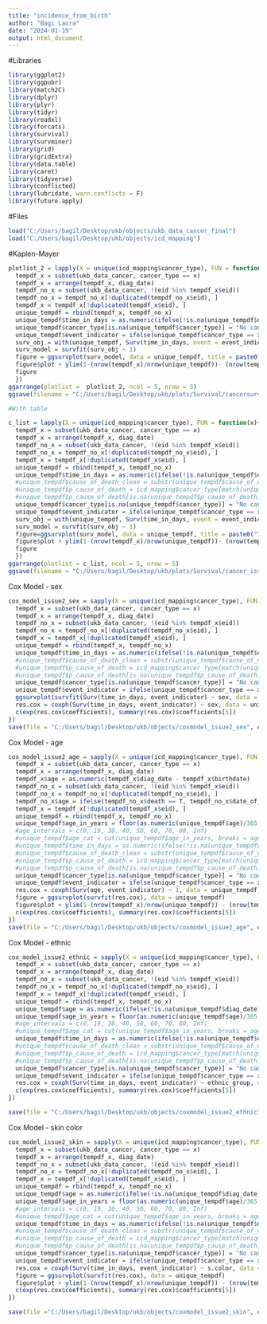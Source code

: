 ```yaml
---
title: "incidence_from_birth"
author: "Bagi Laura"
date: "2024-01-19"
output: html_document
---
```


#Libraries
```r
library(ggplot2)
library(ggpubr)
library(match2C)
library(dplyr)
library(plyr)
library(tidyr)
library(readxl)
library(forcats)
library(survival)
library(survminer)
library(grid)
library(gridExtra)
library(data.table)
library(caret)
library(tidyverse)
library(conflicted)
library(lubridate, warn.conflicts = F)
library(future.apply)
```

#Files
```r
load("C:/Users/bagil/Desktop/ukb/objects/ukb_data_cancer_final")
load("C:/Users/bagil/Desktop/ukb/objects/icd_mapping")

```

#Kaplen-Mayer
```r
plotlist_2 = lapply(X = unique(icd_mapping$cancer_type), FUN = function(x){
  tempdf_x = subset(ukb_data_cancer, cancer_type == x)
  tempdf_x = arrange(tempdf_x, diag_date)
  tempdf_no_x = subset(ukb_data_cancer, !(eid %in% tempdf_x$eid))
  tempdf_no_x = tempdf_no_x[!duplicated(tempdf_no_x$eid), ]
  tempdf_x = tempdf_x[!duplicated(tempdf_x$eid), ]
  unique_tempdf = rbind(tempdf_x, tempdf_no_x)
  unique_tempdf$time_in_days = as.numeric(ifelse(!is.na(unique_tempdf$diag_date), unique_tempdf$diag_date - unique_tempdf$birthdate, Sys.Date() - unique_tempdf$birthdate))
  unique_tempdf$cancer_type[is.na(unique_tempdf$cancer_type)] = "No cancer"
  unique_tempdf$event_indicator = ifelse(unique_tempdf$cancer_type == x, 1, 0)
  surv_obj = with(unique_tempdf, Surv(time_in_days, event = event_indicator))
  surv_model = survfit(surv_obj ~ 1)
  figure = ggsurvplot(surv_model, data = unique_tempdf, title = paste0("Incidence Analysis for ", x, "\n(N=", nrow(tempdf_x), ")"))$plot
  figure$plot + ylim(1-(nrow(tempdf_x)/nrow(unique_tempdf))- (nrow(tempdf_x)/nrow(unique_tempdf))*0.05, 1)
  figure
  })
ggarrange(plotlist =  plotlist_2, ncol = 5, nrow = 5)
ggsave(filename = "C:/Users/bagil/Desktop/ukb/plots/Survival/cancersurvival_issue_2.jpg", width = 60, height = 30, units = "cm", dpi = 300)

#With table

c_list = lapply(X = unique(icd_mapping$cancer_type), FUN = function(x){
  tempdf_x = subset(ukb_data_cancer, cancer_type == x)
  tempdf_x = arrange(tempdf_x, diag_date)
  tempdf_no_x = subset(ukb_data_cancer, !(eid %in% tempdf_x$eid))
  tempdf_no_x = tempdf_no_x[!duplicated(tempdf_no_x$eid), ]
  tempdf_x = tempdf_x[!duplicated(tempdf_x$eid), ]
  unique_tempdf = rbind(tempdf_x, tempdf_no_x)
  unique_tempdf$time_in_days = as.numeric(ifelse(!is.na(unique_tempdf$diag_date), unique_tempdf$diag_date - unique_tempdf$birthdate, Sys.Date() - unique_tempdf$birthdate))
  #unique_tempdf$cause_of_death_clean = substr(unique_tempdf$cause_of_death, 1, 3)
  #unique_tempdf$p_cause_of_death = icd_mapping$cancer_type[match(unique_tempdf$cause_of_death_clean, icd_mapping$ICD10)]
  #unique_tempdf$p_cause_of_death[is.na(unique_tempdf$p_cause_of_death)]="Not cancer"
  unique_tempdf$cancer_type[is.na(unique_tempdf$cancer_type)] = "No cancer"
  unique_tempdf$event_indicator = ifelse(unique_tempdf$cancer_type == x, 1, 0)
  surv_obj = with(unique_tempdf, Surv(time_in_days, event = event_indicator))
  surv_model = survfit(surv_obj ~ 1)
  figure=ggsurvplot(surv_model, data = unique_tempdf, title = paste0("Incidence Analysis for ", x, "\n(N=", nrow(tempdf_x), ")"), risk.table = T)
  figure$plot + ylim(1-(nrow(tempdf_x)/nrow(unique_tempdf))- (nrow(tempdf_x)/nrow(unique_tempdf))*0.05, 1)
  figure
  })
ggarrange(plotlist = c_list, ncol = 5, nrow = 5)
ggsave(filename = "C:/Users/bagil/Desktop/ukb/plots/Survival/cancer_issue2_table.jpg", width = 60, height = 30, units = "cm", dpi = 300)


```

Cox Model - sex
```r
cox_model_issue2_sex = sapply(X = unique(icd_mapping$cancer_type), FUN = function(x){
  tempdf_x = subset(ukb_data_cancer, cancer_type == x)
  tempdf_x = arrange(tempdf_x, diag_date)
  tempdf_no_x = subset(ukb_data_cancer, !(eid %in% tempdf_x$eid))
  tempdf_no_x = tempdf_no_x[!duplicated(tempdf_no_x$eid), ]
  tempdf_x = tempdf_x[!duplicated(tempdf_x$eid), ]
  unique_tempdf = rbind(tempdf_x, tempdf_no_x)
  unique_tempdf$time_in_days = as.numeric(ifelse(!is.na(unique_tempdf$diag_date), unique_tempdf$diag_date - unique_tempdf$birthdate, Sys.Date() - unique_tempdf$birthdate))
  #unique_tempdf$cause_of_death_clean = substr(unique_tempdf$cause_of_death, 1, 3)
  #unique_tempdf$p_cause_of_death = icd_mapping$cancer_type[match(unique_tempdf$cause_of_death_clean, icd_mapping$ICD10)]
  #unique_tempdf$p_cause_of_death[is.na(unique_tempdf$p_cause_of_death)]="Not cancer"
  unique_tempdf$cancer_type[is.na(unique_tempdf$cancer_type)] = "No cancer"
  unique_tempdf$event_indicator = ifelse(unique_tempdf$cancer_type == x, 1, 0)
  ggsurvplot(survfit(Surv(time_in_days, event_indicator) ~ sex, data = unique_tempdf), pval = T)
  res.cox = coxph(Surv(time_in_days, event_indicator) ~ sex, data = unique_tempdf)
  c(exp(res.cox$coefficients), summary(res.cox)$coefficients[5])
})
save(file = "C:/Users/bagil/Desktop/ukb/objects/coxmodel_issue2_sex", cox_model_issue2_sex)

```

Cox Model - age
```r
cox_model_issue2_age = sapply(X = unique(icd_mapping$cancer_type), FUN = function(x){
  tempdf_x = subset(ukb_data_cancer, cancer_type == x)
  tempdf_x = arrange(tempdf_x, diag_date)
  tempdf_x$age = as.numeric(tempdf_x$diag_date - tempdf_x$birthdate)
  tempdf_no_x = subset(ukb_data_cancer, !(eid %in% tempdf_x$eid))
  tempdf_no_x = tempdf_no_x[!duplicated(tempdf_no_x$eid), ]
  tempdf_no_x$age = ifelse(tempdf_no_x$death == T, tempdf_no_x$date_of_death - tempdf_no_x$birthdate, Sys.Date() - tempdf_no_x$birthdate)
  tempdf_x = tempdf_x[!duplicated(tempdf_x$eid), ]
  unique_tempdf = rbind(tempdf_x, tempdf_no_x)
  unique_tempdf$age_in_years = floor(as.numeric(unique_tempdf$age)/365.25)
  #age_intervals = c(0, 19, 30, 40, 50, 60, 70, 80, Inf)
  #unique_tempdf$age_cat = cut(unique_tempdf$age_in_years, breaks = age_intervals, labels = F)
  #unique_tempdf$time_in_days = as.numeric(ifelse(!is.na(unique_tempdf$diag_date), unique_tempdf$diag_date - unique_tempdf$birthdate, Sys.Date() - unique_tempdf$birthdate))
  #unique_tempdf$cause_of_death_clean = substr(unique_tempdf$cause_of_death, 1, 3)
  #unique_tempdf$p_cause_of_death = icd_mapping$cancer_type[match(unique_tempdf$cause_of_death_clean, icd_mapping$ICD10)]
  #unique_tempdf$p_cause_of_death[is.na(unique_tempdf$p_cause_of_death)]="Not cancer"
  unique_tempdf$cancer_type[is.na(unique_tempdf$cancer_type)] = "No cancer"
  unique_tempdf$event_indicator = ifelse(unique_tempdf$cancer_type == x, 1, 0)
  res.cox = coxph(Surv(age, event_indicator) ~ 1, data = unique_tempdf)
  figure = ggsurvplot(survfit(res.cox), data = unique_tempdf)
  figure$plot + ylim(1-(nrow(tempdf_x)/nrow(unique_tempdf)) - (nrow(tempdf_x)/nrow(unique_tempdf))*0.05, 1)
  c(exp(res.cox$coefficients), summary(res.cox)$coefficients[5])
})
save(file = "C:/Users/bagil/Desktop/ukb/objects/coxmodel_issue2_age", cox_model_issue2_age)


```

Cox Model - ethnic
```r

cox_model_issue2_ethnic = sapply(X = unique(icd_mapping$cancer_type), FUN = function(x){
  tempdf_x = subset(ukb_data_cancer, cancer_type == x)
  tempdf_x = arrange(tempdf_x, diag_date)
  tempdf_no_x = subset(ukb_data_cancer, !(eid %in% tempdf_x$eid))
  tempdf_no_x = tempdf_no_x[!duplicated(tempdf_no_x$eid), ]
  tempdf_x = tempdf_x[!duplicated(tempdf_x$eid), ]
  unique_tempdf = rbind(tempdf_x, tempdf_no_x)
  unique_tempdf$age = as.numeric(ifelse(!is.na(unique_tempdf$diag_date), unique_tempdf$diag_date - unique_tempdf$birthdate, Sys.Date() - unique_tempdf$birthdate))
  unique_tempdf$age_in_years = floor(as.numeric(unique_tempdf$age)/365.25)
  #age_intervals = c(0, 19, 30, 40, 50, 60, 70, 80, Inf)
  #unique_tempdf$age_cat = cut(unique_tempdf$age_in_years, breaks = age_intervals, labels = F)
  unique_tempdf$time_in_days = as.numeric(ifelse(!is.na(unique_tempdf$diag_date), unique_tempdf$diag_date - unique_tempdf$birthdate, Sys.Date() - unique_tempdf$birthdate))
  #unique_tempdf$cause_of_death_clean = substr(unique_tempdf$cause_of_death, 1, 3)
  #unique_tempdf$p_cause_of_death = icd_mapping$cancer_type[match(unique_tempdf$cause_of_death_clean, icd_mapping$ICD10)]
  #unique_tempdf$p_cause_of_death[is.na(unique_tempdf$p_cause_of_death)]="Not cancer"
  unique_tempdf$cancer_type[is.na(unique_tempdf$cancer_type)] = "No cancer"
  unique_tempdf$event_indicator = ifelse(unique_tempdf$cancer_type == x, 1, 0)
  res.cox = coxph(Surv(time_in_days, event_indicator) ~ ethnic_group, data = unique_tempdf)
  c(exp(res.cox$coefficients), summary(res.cox)$coefficients[5])
})

save(file = "C:/Users/bagil/Desktop/ukb/objects/coxmodel_issue2_ethnic", cox_model_issue2_ethnic)

```

Cox Model - skin color
```r
cox_model_issue2_skin = sapply(X = unique(icd_mapping$cancer_type), FUN = function(x){
  tempdf_x = subset(ukb_data_cancer, cancer_type == x)
  tempdf_x = arrange(tempdf_x, diag_date)
  tempdf_no_x = subset(ukb_data_cancer, !(eid %in% tempdf_x$eid))
  tempdf_no_x = tempdf_no_x[!duplicated(tempdf_no_x$eid), ]
  tempdf_x = tempdf_x[!duplicated(tempdf_x$eid), ]
  unique_tempdf = rbind(tempdf_x, tempdf_no_x)
  unique_tempdf$age = as.numeric(ifelse(!is.na(unique_tempdf$diag_date), unique_tempdf$diag_date - unique_tempdf$birthdate, Sys.Date() - unique_tempdf$birthdate))
  unique_tempdf$age_in_years = floor(as.numeric(unique_tempdf$age)/365.25)
  #age_intervals = c(0, 19, 30, 40, 50, 60, 70, 80, Inf)
  #unique_tempdf$age_cat = cut(unique_tempdf$age_in_years, breaks = age_intervals, labels = F)
  unique_tempdf$time_in_days = as.numeric(ifelse(!is.na(unique_tempdf$diag_date), unique_tempdf$diag_date - unique_tempdf$birthdate, Sys.Date() - unique_tempdf$birthdate))
  #unique_tempdf$cause_of_death_clean = substr(unique_tempdf$cause_of_death, 1, 3)
  #unique_tempdf$p_cause_of_death = icd_mapping$cancer_type[match(unique_tempdf$cause_of_death_clean, icd_mapping$ICD10)]
  #unique_tempdf$p_cause_of_death[is.na(unique_tempdf$p_cause_of_death)]="Not cancer"
  unique_tempdf$cancer_type[is.na(unique_tempdf$cancer_type)] = "No cancer"
  unique_tempdf$event_indicator = ifelse(unique_tempdf$cancer_type == x, 1, 0)
  res.cox = coxph(Surv(time_in_days, event_indicator) ~ s.color, data = unique_tempdf)
  figure = ggsurvplot(survfit(res.cox), data = unique_tempdf)
  figure$plot + ylim(1-(nrow(tempdf_x)/nrow(unique_tempdf)) - (nrow(tempdf_x)/nrow(unique_tempdf))*0.05, 1)
  c(exp(res.cox$coefficients), summary(res.cox)$coefficients[5])
})

save(file ="C:/Users/bagil/Desktop/ukb/objects/coxmodel_issue2_skin", cox_model_issue2_skin)

```





